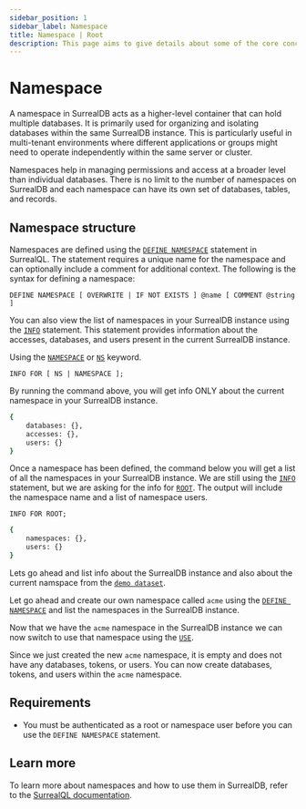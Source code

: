 ```yaml
---
sidebar_position: 1
sidebar_label: Namespace
title: Namespace | Root
description: This page aims to give details about some of the core concepts of SurrealDB, including the intended usecases, design choices, and overarching features.
---
```




# Namespace

A namespace in SurrealDB acts as a higher-level container that can hold multiple databases. It is primarily used for organizing and isolating databases within the same SurrealDB instance. This is particularly useful in multi-tenant environments where different applications or groups might need to operate independently within the same server or cluster.

Namespaces help in managing permissions and access at a broader level than individual databases.
There is no limit to the number of namespaces on SurrealDB and each namespace can have its own set of databases, tables, and records.

## Namespace structure

Namespaces are defined using the [`DEFINE NAMESPACE`](/docs/surrealql/statements/define/namespace) statement in SurrealQL. The statement requires a unique name for the namespace and can optionally include a comment for additional context. The following is the syntax for defining a namespace:

```surql title="SurrealQL Syntax"
DEFINE NAMESPACE [ OVERWRITE | IF NOT EXISTS ] @name [ COMMENT @string ]
```

You can also view the list of namespaces in your SurrealDB instance using the [`INFO`](/docs/surrealql/statements/info) statement. This statement provides information about the accesses, databases, and users present in the current SurrealDB instance.

Using the [`NAMESPACE`](/docs/surrealql/statements/info) or [`NS`](/docs/surrealql/statements/info) keyword.

```surql title="SurrealQL Syntax"
INFO FOR [ NS | NAMESPACE ];
```


By running the command above, you will get info ONLY about the current namespace in your SurrealDB instance.
```bash
{
	databases: {},
	accesses: {},
	users: {}
}
```

Once a namespace has been defined, the command below you will get a list of all the namespaces in your SurrealDB instance. We are still using the [`INFO`](/docs/surrealql/statements/info) statement, but we are asking for the info for [`ROOT`](/docs/surrealql/statements/info). The output will include the namespace name and a list of namespace users.


```surql title="SurrealQL Syntax"
INFO FOR ROOT;
```

```bash
{
	namespaces: {},
	users: {}
}
```





Lets go ahead and list info about the SurrealDB instance and also about the current namspace from the [`demo dataset`](/docs/surrealql/demo).



<SurrealistMini url='https://dev.surrealist.app/mini?query=INFO%20FOR%20ROOT%3B%0A%0AINFO%20FOR%20NAMESPACE%3B%0A--%20or%0A--%20INFO%20FOR%20NS%3B%0A%0A%0A%0A%0A%0A&dataset=surreal-deal-store&orientation=horizontal'/>


Let go ahead and create our own namespace called `acme` using the [`DEFINE NAMESPACE`](/docs/surrealql/statements/define/namespace) and list the namespaces in the SurrealDB instance.


<SurrealistMini url='https://dev.surrealist.app/mini?query=--%20Creating%20Namespace%0ADEFINE%20NAMESPACE%20acme%3B%0A%0A--%20Listing%20the%20Root%0AINFO%20FOR%20ROOT%3B%0A%0A%0A%0A%0A%0A&dataset=surreal-deal-store&orientation=horizontal'/>


Now that we have the `acme` namespace in the SurrealDB instance we can now switch to use that namespace using the [`USE`](/docs/surrealql/statements/use).


<SurrealistMini url='https://dev.surrealist.app/mini?query=--%20Creating%20Namespace%0ADEFINE%20NAMESPACE%20acme%3B%0A%0A--%20Use%20the%20Namespace%0AUSE%20NAMESPACE%20acme%3B%0A%0A--%20Listing%20the%20Namespace%0AINFO%20FOR%20NAMESPACE%3B%0A%0A%0A%0A%0A%0A&dataset=surreal-deal-store&orientation=horizontal'/>


Since we just created the new `acme` namespace, it is empty and does not have any databases, tokens, or users. You can now create databases, tokens, and users within the `acme` namespace.

## Requirements

- You must be authenticated as a root or namespace user before you can use the `DEFINE NAMESPACE` statement.

## Learn more 

To learn more about namespaces and how to use them in SurrealDB, refer to the [SurrealQL documentation](/docs/surrealql/statements/define/namespace). 

